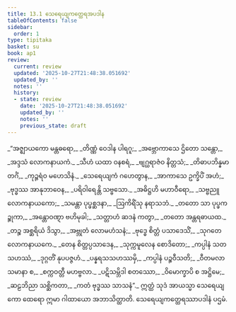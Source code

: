 ```yaml
---
title: 13.1 သေရေယျကတ္ထေရအပဒါန
tableOfContents: false
sidebar:
  order: 1
type: tipitaka
basket: su
book: ap1
review:
  current: review
  updated: '2025-10-27T21:48:38.051692'
  updated_by: ''
  notes: ''
  history:
  - state: review
    date: '2025-10-27T21:48:38.051692'
    updated_by: ''
    notes: ''
    previous_state: draft
---
```



<ReviewStatus review={frontmatter.review} showDetails={true} />

<HypothesisAnnotation frontmatter={frontmatter} />

<DynamicBreadcrumb />

<Division number="1" book="ap1" e="ch" v="20" p="170">

<Paragraph number="2054" type="verses" book="ap1">
_“အဇ္ဈာယကော မန္တဓရော,_  
_တိဏ္ဏံ ဝေဒါန ပါရဂူ;_  
_အဗ္ဘောကာသေ ဌိတော သန္တော,_  
_အဒ္ဒသံ လောကနာယကံ._  

</Paragraph>

</Division>
<Division number="2" book="ap1" e="ch" v="20" p="170">

<Paragraph number="2055" type="verses" book="ap1">
_သီဟံ ယထာ ဝနစရံ,_  
_ဗျဂ္ဃရာဇံဝ နိတ္တသံ;_  
_တိဓာပဘိန္နမာတင်္ဂံ,_  
_ကုဉ္ဇရံဝ မဟေသိနံ._  

</Paragraph>

</Division>
<Division number="3" book="ap1" e="ch" v="20" p="170">

<Paragraph number="2056" type="verses" book="ap1">
_သေရေယျကံ ဂဟေတွာန,_  
_အာကာသေ ဥက္ခိပိံ အဟံ;_  
_ဗုဒ္ဓဿ အာနုဘာဝေန,_  
_ပရိဝါရေန္တိ သဗ္ဗသော._  

</Paragraph>

</Division>
<Division number="4" book="ap1" e="ch" v="20" p="170">

<Paragraph number="2057" type="verses" book="ap1">
_အဓိဋ္ဌဟိ မဟာဝီရော,_  
_သဗ္ဗညူ လောကနာယကော;_  
_သမန္တာ ပုပ္ဖစ္ဆဒနာ,_  
_ဩကိရိံသု နရာသဘံ._  

</Paragraph>

</Division>
<Division number="5" book="ap1" e="ch" v="20" p="170">

<Paragraph number="2058" type="verses" book="ap1">
_တတော သာ ပုပ္ဖကဉ္စုကာ,_  
_အန္တောဝဏ္ဋာ ဗဟိမုခါ;_  
_သတ္တာဟံ ဆဒနံ ကတွာ,_  
_တတော အန္တရဓာယထ._  

</Paragraph>

</Division>
<Division number="6" book="ap1" e="ch" v="20" p="170">

<Paragraph number="2059" type="verses" book="ap1">
_တဉ္စ အစ္ဆရိယံ ဒိသွာ,_  
_အဗ္ဘုတံ လောမဟံသနံ;_  
_ဗုဒ္ဓေ စိတ္တံ ပသာဒေသိံ,_  
_သုဂတေ လောကနာယကေ._  

</Paragraph>

</Division>
<Division number="7" book="ap1" e="ch" v="20" p="170">

<Paragraph number="2060" type="verses" book="ap1">
_တေန စိတ္တပ္ပသာဒေန,_  
_သုက္ကမူလေန စောဒိတော;_  
_ကပ္ပါနံ သတသဟဿံ,_  
_ဒုဂ္ဂတိံ နုပပဇ္ဇဟံ._  

</Paragraph>

</Division>
<Division number="8" book="ap1" e="ch" v="20" p="170">

<Paragraph number="2061" type="verses" book="ap1">
_ပန္နရသသဟဿမှိ,_  
_ကပ္ပါနံ ပဉ္စဝီသတိ;_  
_ဝီတမလာ သမာနာ စ,_  
_စက္ကဝတ္တီ မဟဗ္ဗလာ._  

</Paragraph>

</Division>
<Division number="9" book="ap1" e="ch" v="20" p="170">

<Paragraph number="2062" type="verses" book="ap1">
_ပဋိသမ္ဘိဒါ စတဿော,_  
_ဝိမောက္ခာပိ စ အဋ္ဌိမေ;_  
_ဆဠဘိညာ သစ္ဆိကတာ,_  
_ကတံ ဗုဒ္ဓဿ သာသနံ”._  

</Paragraph>

<Paragraph number="2063" book="ap1">
ဣတ္ထံ သုဒံ အာယသ္မာ သေရေယျကော ထေရော ဣမာ ဂါထာယော အဘာသိတ္ထာတိ.

</Paragraph>
</Division>

<Paragraph number="2064" type="center" book="ap1">
သေရေယျကတ္ထေရဿာပဒါနံ ပဌမံ.
</Paragraph>